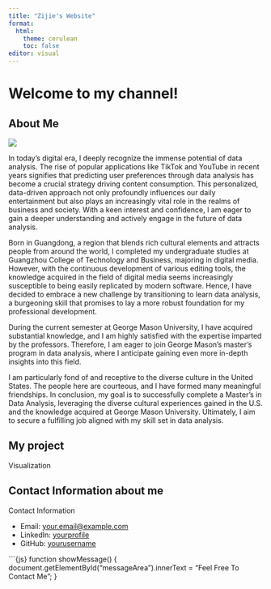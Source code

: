 ```yaml
---
title: "Zijie's Website"
format: 
  html:
    theme: cerulean
    toc: false
editor: visual
---
```


# Welcome to my channel!

## About Me

![](/img/WechatIMG238.jpg){.profile-photo}

In today's digital era, I deeply recognize the immense potential of data analysis. The rise of popular applications like TikTok and YouTube in recent years signifies that predicting user preferences through data analysis has become a crucial strategy driving content consumption. This personalized, data-driven approach not only profoundly influences our daily entertainment but also plays an increasingly vital role in the realms of business and society. With a keen interest and confidence, I am eager to gain a deeper understanding and actively engage in the future of data analysis.

Born in Guangdong, a region that blends rich cultural elements and attracts people from around the world, I completed my undergraduate studies at Guangzhou College of Technology and Business, majoring in digital media. However, with the continuous development of various editing tools, the knowledge acquired in the field of digital media seems increasingly susceptible to being easily replicated by modern software. Hence, I have decided to embrace a new challenge by transitioning to learn data analysis, a burgeoning skill that promises to lay a more robust foundation for my professional development.

During the current semester at George Mason University, I have acquired substantial knowledge, and I am highly satisfied with the expertise imparted by the professors. Therefore, I am eager to join George Mason's master's program in data analysis, where I anticipate gaining even more in-depth insights into this field.

I am particularly fond of and receptive to the diverse culture in the United States. The people here are courteous, and I have formed many meaningful friendships. In conclusion, my goal is to successfully complete a Master's in Data Analysis, leveraging the diverse cultural experiences gained in the U.S. and the knowledge acquired at George Mason University. Ultimately, I aim to secure a fulfilling job aligned with my skill set in data analysis.

## My project

Visualization

## Contact Information about me

Contact Information

-   Email: [your.email\@example.com](mailto:your.email@example.com)
-   LinkedIn: [yourprofile](https://www.linkedin.com/in/yourprofile)
-   GitHub: [yourusername](https://github.com/yourusername)

\`\`\`{js} function showMessage() { document.getElementById("messageArea").innerText = "Feel Free To Contact Me"; }

